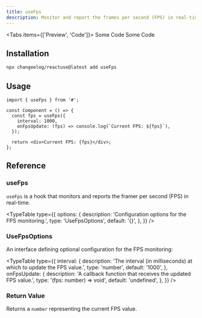 ```yaml
---
title: useFps
description: Monitor and report the frames per second (FPS) in real-time
---
```


<Tabs items={['Preview', 'Code']}>
  <Tab value="Preview">Some Code</Tab>
  <Tab value="Code">Some Code</Tab>
</Tabs>

## Installation

```bash
npx changeelog/reactuse@latest add useFps
```

## Usage

```tsx
import { useFps } from '#';

const Component = () => {
  const fps = useFps({
    interval: 1000,
    onFpsUpdate: (fps) => console.log(`Current FPS: ${fps}`),
  });

  return <div>Current FPS: {fps}</div>;
};
```

## Reference

### useFps

`useFps` is a hook that monitors and reports the framer per second (FPS) in real-time.

<TypeTable
  type={{
    options: {
      description: 'Configuration options for the FPS monitoring.',
      type: 'UseFpsOptions',
      default: '{}',
    },
  }}
/>

### UseFpsOptions

An interface defining optional configuration for the FPS monitoring:

<TypeTable
  type={{
    interval: {
      description:
        'The interval (in milliseconds) at which to update the FPS value.',
      type: 'number',
      default: '1000',
    },
    onFpsUpdate: {
      description: 'A callback function that receives the updated FPS value.',
      type: '(fps: number) => void',
      default: 'undefined',
    },
  }}
/>

### Return Value

Returns a `number` representing the current FPS value.
